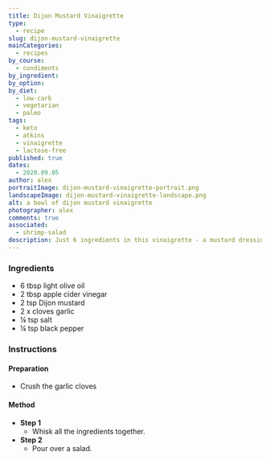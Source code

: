 ```yaml
---
title: Dijon Mustard Vinaigrette
type:
  - recipe
slug: dijon-mustard-vinaigrette
mainCategories: 
  - recipes
by_course:
  - condiments
by_ingredient:
by_option:
by_diet:
  - low-carb
  - vegetarian
  - paleo
tags:
  - keto
  - atkins
  - vinaigrette
  - lactose-free
published: true
dates: 
  - 2020.09.05
author: alex
portraitImage: dijon-mustard-vinaigrette-portrait.png
landscapeImage: dijon-mustard-vinaigrette-landscape.png
alt: a bowl of dijon mustard vinaigrette
photographer: alex
comments: true
associated:
  - shrimp-salad
description: Just 6 ingredients in this vinaigrette - a mustard dressing that tastes best on chicken, pork or vegetable salads.
---
```


<Ingredients>

### Ingredients
    
  - 6 tbsp light olive oil
  - 2 tbsp apple cider vinegar
  - 2 tsp Dijon mustard
  - 2 x cloves garlic
  - ¼ tsp salt
  - ¼ tsp black pepper

</Ingredients>

<Instructions>

### Instructions

#### Preparation

  - Crush the garlic cloves

#### Method

  - **Step 1**
    - Whisk all the ingredients together.
  - **Step 2**
    - Pour over a salad.

</Instructions>